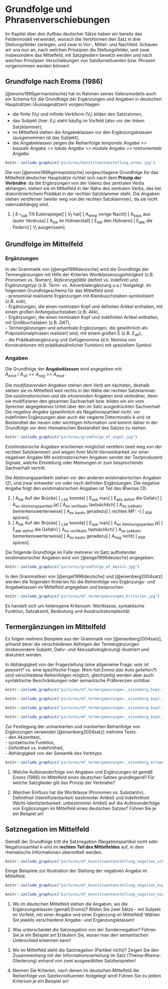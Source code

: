 # Grundfolge und Phrasenverschiebungen

Im Kapitel über den Aufbau deutscher Sätze haben wir bereits das Feldermodell verwendet, wonach die Verbformen den Satz in drei Stellungsfelder zerlegen, und zwar in Vor-, Mittel- und Nachfeld. Schauen wir uns nun an, nach welchen Prinzipien die Stellungsfelder, und zwar insbesondere das Mittelfeld, mit Satzgliedern besetzt werden und nach welchen Prinzipien Verschiebungen von Satzkonstituenten bzw. Phrasen vorgenommen werden können!   

## Grundfolge nach Eroms (1986)

[@eroms1986germanistische] hat im Rahmen seines Valenzmodells auch ein Schema für die Grundfolge der Ergänzungen und Angaben in deutschen Hauptsätzen (Aussagesätzen) vorgeschlagen:   

- die finite (V~f~) und infinite Verbform (V~i~) bilden den Satzrahmen,   
- das Subjekt (hier: E~1~) steht häufig im Vorfeld (also vor der linken Satzklammer);   
- im Mittelfeld stehen die Angabeklassen vor den Ergänzungsklassen (ausgenommen ist das Subjekt);   
- die Angabeklassen zeigen die Reihenfolge *temporale Angabe >> kausale Angabe >> lokale Angabe >> modale Angabe >> instrumentale Angabe*.   

```r
knitr::include_graphics("pictures/konstituentenstellung_eroms.jpg")
```

Die von [@eroms1986germanistische] vorgeschlagene Grundfolge für das Mittelfeld deutscher Hauptsätze richtet sich nach dem **Prinzip der Verbnähe**: da die Ergänzungen von der Valenz des zentralen Verbs abhängen, stehen sie im Mittelfeld in der Nähe des zentralen Verbs, das bei diskontinierlichem Prädikat in der rechten Satzklammer steht. Die Angaben stehen verbferner (weiter weg von der rechten Satzklammer), da sie nicht valenzabhängig sind.   

(1) [ E~~sub~ Till Eulenspiegel] [ V~f~ hat] [ A~temp~ vorige Nacht] [ A~kaus~ aus lauter Verdruss] [ A~lok~ im Hühnerstall] [ E~dat~ den Hühnern] [ E~akk~ die Federn] [ V~i~ ausgerissen].   


## Grundfolge im Mittelfeld

### Ergänzungen

In der Grammatik von [@engel1996deutsche] wird die Grundfolge der Termergänzungen mit Hilfe der Kriterien *Wortklassenzugehörigkeit* (z.B. Pronomen vs. Nomen), *Referenzgefälle* (definit vs. indefinit) und *Ergänzungstyp* (z.B. Term- vs. Adverbialergänzung u.a.) festgelegt. Im folgenden Grundfolgeschema für das Mittelfeld sind:    
- pronominal realisierte Ergänzungen mit Kleinbuschstaben symbolisiert (z.B. *sub*),    
- Ergänzungen, die einen nominalen Kopf und definiten Artikel enthalten, mit einem großen Anfangsbuchstaben (z.B: *Akk*),    
- Ergänzungen, die einen nominalen Kopf und indefiniten Artikel enthalten, mit Großbuchstaben (z.B. *DAT*),   
- Termergänzungen und adverbiale Ergänzungen, die gewöhnlich als Präpositionalphrasen realisiert sind, mit einem großen E (z.B. *E~dir~*),   
- die Prädikativergänzung und Gefügenomina (d.h. Nomina von Konstruktionen mit prädikatsähnlicher Funktion) mit speziellem Symbol. 

### Angaben

Die Grundfolge der **Angabeklassen** wird angegeben mit:   
*A~exist~ / A~sit~ >> A~neg~ >> A~mod~* .   

Die *modifizierenden Angaben* stehen dem Verb am nächsten, deshalb stehen sie im Mittelfeld weit rechts in der Nähe der rechten Satzklammer. Die *existimatorischen* und die *situierenden* Angaben sind verbnäher, denn sie modifizieren den gesamten Sachverhalt bzw. bilden ein ein vom Sprecher abgegebenes Urteil über den im Satz ausgedrückten Sachverhalt. Die *negative Angabe* (gewöhnlich als Negationspartikel *nicht*, vor indefiniten Ergänzungen aber auch der negierte Determinativ *k-ein*) ist Bestandteil der neuen oder wichtigen Information und kommt daher in der Grundfolge vor dem rhematischen Bestandteil des Satzes zu stehen.   

```r
knitr::include_graphics("pictures/grundfolge_mf_engel.jpg")
```

*Existimatorische Angaben* erscheinen möglichst verbfern (weit weg von der rechten Satzklammer) und wegen ihrer Nicht-Verneinbarkeit vor einer negativen Angabe Mit existimatorischen Angaben sendet der Textproduzent Signale, welche Einstellung oder Meinungen er zum besprochenen Sachverhalt vertritt. 

Die Abtönungspartikeln stehen vor den anderen existimatorischen Angaben (2), und zwar entweder vor oder nach definiten Ergänzungen. Die negative Angabe folgt den existimatorischen Angaben ist Teil des Rhemas (3).   

(2) [ A~lok~ Auf der Brücke] [ ~LSK~ konnte] [ E~sub~ man] [ E~akk~ ~definit~ die Gefahr] [ A~ex~ ~Abtönungspartikel~ ja] [ A~ex~ ~verifikativ~ tastsächlich] [ A~ex~ ~judikativ~ bemerkenswerterweise] [ A~ex~ ~kautiv~ geradezu] [ rechtes MF: --] [ ~RSK~ spüren].   
(2) [ A~lok~ Auf der Brücke] [ ~LSK~ konnte] [ E~sub~ man] [ A~ex~ ~Abtönungspartikel~ ja] [ E~akk~ ~definit~ die Gefahr] [ A~ex~ ~verifikativ~ tastsächlich] [ A~ex~ ~judikativ~ bemerkenswerterweise] [ A~ex~ ~kautiv~ geradezu] [ A~neg~ nicht] [ ~RSK~ spüren].   

Die folgende Grundfolge im Falle mehrerer im Satz auftretender existimatorischer Angaben wird von [@engel1996deutsche] angegeben:   

```r
knitr::include_graphics("pictures/grundfolge_mf_Aexist.jpg")
```

In den Grammatiken von [@engel1996deutsche] und [@eisenberg2004satz] werden die folgenden Kriterien für die Reihenfolge von Ergänzungs- und Angabeklassen im Mittelfeld angegeben und besprochen.   

```r
knitr::include_graphics("pictures/mf_termergaenzungen_kriterien.jpg")
```

Es handelt sich um heterogene Kriteriuen: Wortklasse, syntaktische Funktion, Satzakzent, Bedeutung und Ausdruckskomplexität.   


## Termergänzungen im Mittelfeld

Es folgen mehrere Beispiele aus der Grammatik von [@eisenberg2004satz], anhand derer die verschiedenen Abfolgen der Termergänzungen (insbesondere Subjekt, Dativ- und Akkusativergänzung) illustriert und diskutiert werden.   

In Abhängigkeit von der Fragestellung (eine allgemeine Frage: *was ist passiert?* vs. eine spezifische Frage: *Wem hat Emma das Auto geliehen?*) sind verschiedene Reihenfolgen möglich, gleichzeitig werden aber auch syntaktische Beschränkungen oder semantische Präferenzen sichtbar.   

```r
knitr::include_graphics("pictures/mf_termergaenzungen._eisenberg_bsp1.jpg")
```

```r
knitr::include_graphics("pictures/mf_termergaenzungen._eisenberg_bsp2.jpg")
```

```r
knitr::include_graphics("pictures/mf_termergaenzungen._eisenberg_bsp3.jpg")
```

```r
knitr::include_graphics("pictures/mf_termergaenzungen._eisenberg_bsp4.jpg")
```


Zur Festlegung der unmarkierten und markierten Reihenfolge von Ergänzungen verwendet [@eisenberg2004satz] mehrere Tests:   
- den Akzenttest,   
- syntaktische Funktion,   
- Definitheit vs. Indefinitheit,   
- Abhängigkeit von der Semantik des Verbtyps.   

```r
knitr::include_graphics("pictures/mf_termergaenzungen._eisenberg_erlaeuter5.jpg")
```


:::rmdrobot

1. Welche Aufeinanderfolge von Angaben und Ergänzungen ist gemäß Eroms (1986) im Mittelfeld eines deutschen Satzes grundlegend? Für welche Satzglieder gilt das Prinzip der Verbnähe? 

2. Welchen Einfluss hat die Wortklasse (Pronomen vs. Substantiv), Definitheit (Identifizierbarkeit: bestimmter Artikel) und Indefinitheit (Nicht-Identizierbarkeit: unbestimmter Artikel) auf die Aufeinanderfolge von Ergänzungen im Mittelfeld eines deutschen Satzes? Führen Sie je ein Beispiel an! 

:::


## Satznegation im Mittelfeld

Gemäß der Grundfolge tritt die Satznegation (Negationspartikel *nicht* oder Negationsartikel *k-ein*) im **rechten Teil des Mittelfeldes** auf, in dem rhematische Informationen übermittelt werden. 

```r
knitr::include_graphics("pictures/mf_konstituentenstellung_negation_schema.jpg")
```

Einige Beispiele zur Illustration der Stellung der negativen Angabe im Mittelfeld.   

```r
knitr::include_graphics("pictures/mf_konstituentenstellung_negation_bsp1.jpg")
```

```r
knitr::include_graphics("pictures/mf_konstituentenstellung_negation_bsp2.jpg")
```


:::rmdrobot

1. Wo im deutschen Mittelfeld stehen die Angaben, wo die Ergänzungsklassen (gemäß Eroms)? Bilden Sie zwei Sätze - mit Subjekt im Vorfeld, mit einer Angabe und einer Ergänzung im Mittelfeld! Wählen Sie jeweils verschiedene Angabe- und Ergänzungsklassen! 

2.	Was unterscheidet die Satznegation von der Sondernegation? Führen Sie je ein Beispiel an! Erläutern Sie, woran man den semantischen Unterschied erkennen kann! 

3. Wo im Mittelfeld steht die Satznegation (Partikel nicht)? Zeigen Sie den Zusammenhang mit der Informationsverteilung im Satz (Thema-Rhema-Gliederung) anhand von zwei ausgewählten Satzbeispielen!

4. Nennen Sie Kriterien, nach denen im deutschen Mittelfeld die Reihenfolge von Satzkonstituenten festgelegt wird! Führen Sie zu jedem Kriterium je ein Beispiel an!

:::

